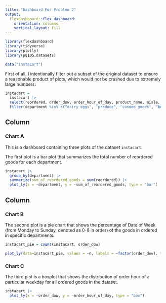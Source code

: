 ```yaml
---
title: "Dashboard For Problem 2"
output: 
  flexdashboard::flex_dashboard:
    orientation: columns
    vertical_layout: fill
---
```


```r
library(flexdashboard)
library(tidyverse)
library(plotly)
library(p8105.datasets)

data("instacart")
```

First of all, I intentionally filter out a subset of the original dataset to ensure a reasonable product of plots, which would not be crashed due to extremely large numbers.

```r
instacart =
  instacart |>
  select(reordered, order_dow, order_hour_of_day, product_name, aisle, department, days_since_prior_order) |>
  filter(department %in% c("dairy eggs", "produce", "canned goods", "beverages", "deli"))
```

Column {data-width=400}
-----------------------------------------------------------------------

### Chart A

This is a dashboard containing three plots of the dataset `instacart`.

The first plot is a bar plot that summarizes the total number of reordered goods for each department.

```r
instacart |>
  group_by(department) |>
  summarize(sum_of_reordered_goods = sum(reordered)) |>
  plot_ly(x = ~department, y = ~sum_of_reordered_goods, type = "bar")
```

Column {data-width=600}
-----------------------------------------------------------------------

### Chart B

The second plot is a pie chart that shows the percentage of Date of Week (from Monday to Sunday, denoted as 0-6 in order) of the goods in ordered in specific departments.

```r
instacart_pie = count(instacart, order_dow)

plot_ly(data=instacart_pie, values = ~n, labels = ~factor(order_dow), type = "pie") %>% layout(title="Date of Week Percentage of Specific Deparments' Ordered Goods")
```

### Chart C

The third plot is a boxplot that shows the distribution of order hour of a particular weekday for all ordered goods in the dataset. 

```r
instacart |>
  plot_ly(x = ~order_dow, y = ~order_hour_of_day, type = "box")
``` 